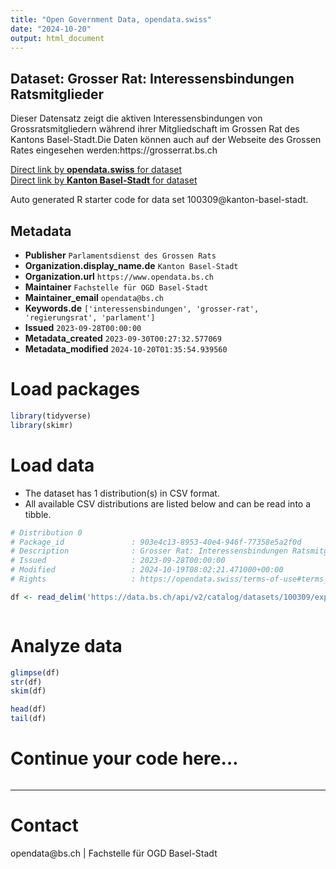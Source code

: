 ```yaml
---
title: "Open Government Data, opendata.swiss"
date: "2024-10-20"
output: html_document
---
```


## Dataset: Grosser Rat: Interessensbindungen Ratsmitglieder

Dieser Datensatz zeigt die aktiven Interessensbindungen von Grossratsmitgliedern während ihrer Mitgliedschaft im Grossen Rat des Kantons Basel-Stadt.Die Daten können auch auf der Webseite des Grossen Rates eingesehen werden:https://grosserrat.bs.ch

[Direct link by **opendata.swiss** for dataset](https://opendata.swiss/de/dataset/grosser-rat-interessensbindungen-ratsmitglieder)<br>
[Direct link by **Kanton Basel-Stadt** for dataset](https://data.bs.ch/explore/dataset/100309/)

Auto generated R starter code for data set 100309@kanton-basel-stadt.

## Metadata

- **Publisher** `Parlamentsdienst des Grossen Rats`
- **Organization.display_name.de** `Kanton Basel-Stadt`
- **Organization.url** `https://www.opendata.bs.ch`
- **Maintainer** `Fachstelle für OGD Basel-Stadt`
- **Maintainer_email** `opendata@bs.ch`
- **Keywords.de** `['interessensbindungen', 'grosser-rat', 'regierungsrat', 'parlament']`
- **Issued** `2023-09-28T00:00:00`
- **Metadata_created** `2023-09-30T00:27:32.577069`
- **Metadata_modified** `2024-10-20T01:35:54.939560`


# Load packages

```r

library(tidyverse)
library(skimr)

```

# Load data

-   The dataset has 1 distribution(s) in CSV format.
-   All available CSV distributions are listed below and can be read into a tibble.

```r

# Distribution 0
# Package_id               : 903e4c13-8953-40e4-946f-77358e5a2f0d
# Description              : Grosser Rat: Interessensbindungen Ratsmitglieder (csv)
# Issued                   : 2023-09-28T00:00:00
# Modified                 : 2024-10-19T08:02:21.471000+00:00
# Rights                   : https://opendata.swiss/terms-of-use#terms_by

df <- read_delim('https://data.bs.ch/api/v2/catalog/datasets/100309/exports/csv?use_labels=true')



```

# Analyze data

```r

glimpse(df)
str(df)
skim(df)

head(df)
tail(df)

```

# Continue your code here...

```r

```

------------------------------------------------------------------------

# Contact

opendata@bs.ch | Fachstelle für OGD Basel-Stadt
